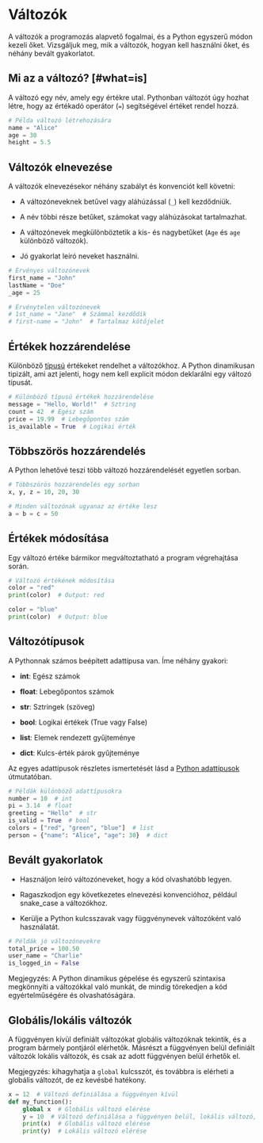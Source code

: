 
# Változók

A változók a programozás alapvető fogalmai, és a Python egyszerű módon kezeli őket. Vizsgáljuk meg, mik a változók, hogyan kell használni őket, és néhány bevált gyakorlatot.

## Mi az a változó? [#what=is]

A változó egy név, amely egy értékre utal. Pythonban változót úgy hozhat létre, hogy az értékadó operátor (`=`) segítségével értéket rendel hozzá.

```py filename="variables.py"
# Példa változó létrehozására
name = "Alice"
age = 30
height = 5.5
```

## Változók elnevezése

A változók elnevezésekor néhány szabályt és konvenciót kell követni:

- A változóneveknek betűvel vagy aláhúzással (`_`) kell kezdődniük.

- A név többi része betűket, számokat vagy aláhúzásokat tartalmazhat.

- A változónevek megkülönböztetik a kis- és nagybetűket (`Age` és `age` különböző változók).

- Jó gyakorlat leíró neveket használni.

```py filename="variables.py"
# Érvényes változónevek
first_name = "John"
lastName = "Doe"
_age = 25

# Érvénytelen változónevek
# 1st_name = "Jane"  # Számmal kezdődik
# first-name = "John"  # Tartalmaz kötőjelet
```

## Értékek hozzárendelése

Különböző [típusú](/docs/hu/py/types) értékeket rendelhet a változókhoz. A Python dinamikusan tipizált, ami azt jelenti, hogy nem kell explicit módon deklarálni egy változó típusát.

```py filename="variables.py"
# Különböző típusú értékek hozzárendelése
message = "Hello, World!"  # Sztring
count = 42  # Egész szám
price = 19.99  # Lebegőpontos szám
is_available = True  # Logikai érték
```

## Többszörös hozzárendelés

A Python lehetővé teszi több változó hozzárendelését egyetlen sorban.

```py filename="variables.py"
# Többszörös hozzárendelés egy sorban
x, y, z = 10, 20, 30

# Minden változónak ugyanaz az értéke lesz
a = b = c = 50
```

## Értékek módosítása

Egy változó értéke bármikor megváltoztatható a program végrehajtása során.

```py filename="variables.py"
# Változó értékének módosítása
color = "red"
print(color)  # Output: red

color = "blue"
print(color)  # Output: blue
```

## Változótípusok

A Pythonnak számos beépített adattípusa van. Íme néhány gyakori:

- **int**: Egész számok

- **float**: Lebegőpontos számok

- **str**: Sztringek (szöveg)

- **bool**: Logikai értékek (True vagy False)

- **list**: Elemek rendezett gyűjteménye

- **dict**: Kulcs-érték párok gyűjteménye

Az egyes adattípusok részletes ismertetését lásd a [Python adattípusok](/docs/hu/py/types) útmutatóban.

```py filename="variables.py"
# Példák különböző adattípusokra
number = 10  # int
pi = 3.14  # float
greeting = "Hello"  # str
is_valid = True  # bool
colors = ["red", "green", "blue"]  # list
person = {"name": "Alice", "age": 30}  # dict
```

## Bevált gyakorlatok

* Használjon leíró változóneveket, hogy a kód olvashatóbb legyen.

* Ragaszkodjon egy következetes elnevezési konvencióhoz, például snake_case a változókhoz.

* Kerülje a Python kulcsszavak vagy függvénynevek változóként való használatát.

```py filename="variables.py"
# Példák jó változónevekre
total_price = 100.50
user_name = "Charlie"
is_logged_in = False
```

<Callout type="info" emoji="ℹ">

Megjegyzés: A Python dinamikus gépelése és egyszerű szintaxisa megkönnyíti a változókkal való munkát, de mindig törekedjen a kód egyértelműségére és olvashatóságára.

</Callout>

## Globális/lokális változók

A függvényen kívül definiált változókat globális változóknak tekintik, és a program bármely pontjáról elérhetők. Másrészt a függvényen belül definiált változók lokális változók, és csak az adott függvényen belül érhetők el.

Megjegyzés: kihagyhatja a `global` kulcsszót, és továbbra is elérheti a globális változót, de ez kevésbé hatékony.

```py filename="variables.py"
x = 12  # Változó definiálása a függvényen kívül
def my_function():
    global x  # Globális változó elérése
    y = 10  # Változó definiálása a függvényen belül, lokális változó, nem használható a függvényen kívül
    print(x)  # Globális változó elérése
    print(y)  # Lokális változó elérése
```